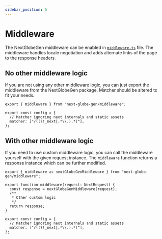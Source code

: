 ```yaml
---
sidebar_position: 5
---
```


# Middleware

The NextGlobeGen middleware can be enabled in [`middleware.ts`](https://nextjs.org/docs/app/building-your-application/routing/middleware) file. The middleware handles locale negotiation and adds alternate links of the page to the response headers.

## No other middleware logic

If you are not using any other middleware logic, you can just export the middleware from the NextGlobeGen package. Matcher should be altered to fit your needs.

```tsx title="src/middleware.ts"
export { middleware } from "next-globe-gen/middleware";

export const config = {
  // Matcher ignoring next internals and static assets
  matcher: ["/((?!_next|.*\\.).*)"],
};
```

## With other middleware logic

If you need to use custom middleware logic, you can call the middleware yourself with the given request instance. The `middleware` function returns a response instance which can be further modified.

```tsx title="src/middleware.ts"
export { middleware as nextGlobeGenMiddleware } from "next-globe-gen/middleware";

export function middleware(request: NextRequest) {
  const response = nextGlobeGenMiddleware(request);
  /**
   * Other custom logic
   */
  return response;
}

export const config = {
  // Matcher ignoring next internals and static assets
  matcher: ["/((?!_next|.*\\.).*)"],
};
```
